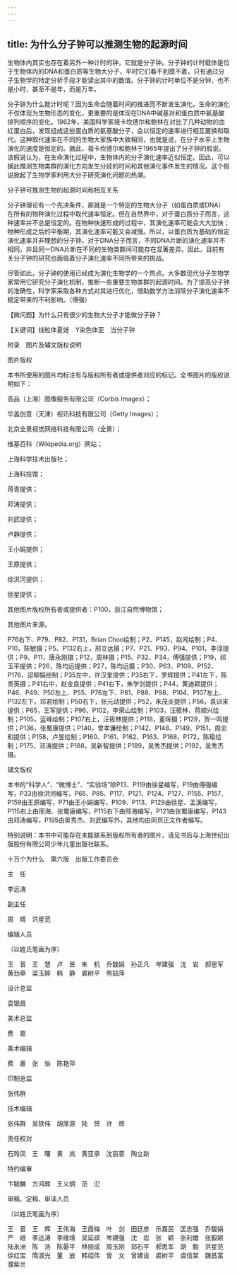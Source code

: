 ```yaml
---
---
---
```

title: 为什么分子钟可以推测生物的起源时间
---




生物体内其实也存在着另外一种计时的钟，它就是分子钟。分子钟的计时载体是位于生物体内的DNA和蛋白质等生物大分子，平时它们看不到摸不着，只有通过分子生物学的特定分析手段才能读出其中的数值。分子钟的计时单位不是分钟，也不是小时，甚至不是年，而是万年。

分子钟为什么能计时呢？因为生命会随着时间的推进而不断发生演化。生命的演化不仅体现为生物形态的变化，更重要的是体现在DNA中碱基对和蛋白质中氨基酸排列顺序的变化。1962年，美国科学家祖卡坎德尔和鲍林在对比了几种动物的血红蛋白后，发现组成这些蛋白质的氨基酸分子，会以恒定的速率进行相互置换和取代。这种取代速率在不同的生物大家族中大致相同，也就是说，在分子水平上生物演化的速度是恒定的。据此，祖卡坎德尔和鲍林于1965年提出了分子钟的假说。该假说认为，在生命演化过程中，生物体内的分子演化速率近似恒定。因此，可以据此推测生物类群的演化方向发生分歧的时间和其他演化事件发生的情况。这个假说掀起了生物学家利用大分子研究演化问题的热潮。

分子钟可推测生物的起源时间和相互关系



分子钟理论有一个先决条件，那就是一个特定的生物大分子（如蛋白质或DNA）在所有的物种演化过程中取代速率恒定。但在自然界中，对于蛋白质分子而言，这种速率并不总是恒定的。在物种快速形成的过程中，其演化速率可能会大大加快；物种形成之后的平衡期，其演化速率可能又会减慢。所以，以蛋白质为基础的恒定演化速率并非理想的分子钟。对于DNA分子而言，不同DNA片断的演化速率并不相同，并且同一DNA片断在不同的生物类群间可能存在显著差异。因此，目前有关分子钟的研究也面临着分子演化速率不同所带来的挑战。

尽管如此，分子钟的使用已经成为演化生物学的一个热点。大多数现代分子生物学家常用它研究分子演化机制，推断一些重要生物类群的起源时间。为了提高分子钟的准确性，科学家采取各种方式对其进行优化，借助数学方法消除分子演化速率不稳定带来的不利影响。（傅强）





【微问题】为什么只有很少的生物大分子才能做分子钟？

【关键词】线粒体夏娃　Y染色体亚　当分子钟





附录　图片及辅文版权说明





图片版权


本书所使用的图片均标注有与版权所有者或提供者对应的标记。全书图片的版权说明如下：

高品（上海）图像服务有限公司（Corbis Images）；

华盖创意（天津）视讯科技有限公司（Getty Images）；

北京全景视觉网络科技有限公司（全景）；

维基百科（Wikipedia.org）网站；

上海科学技术出版社；

上海科技馆；

蒋青提供；

邓涛提供；

刘武提供；

卢静提供；

王小娟提供；

王原提供；

徐洪河提供；

徐星提供；

其他图片版权所有者或提供者：P100，浙江自然博物馆；

其他图片来源。

P76右下、P79、P82、P131，Brian Choo绘制；P2、P145，赵闯绘制；P4、P10，陈敏摄；P5、P132右上，邢立达摄；P7、P21、P93、P94、P101，李淳提供；P9、P11，唐永刚摄；P12，周林摄；P15、P32、P34，傅强提供；P19，祁玉平提供；P26，陈均远提供；P27，陈均远摄；P30、P63、P109、P152、P176，迢柳娟绘制；P35左中，许汉奎提供；P35右下，罗辉提供；P41左下，陈贵英摄；P41右中，赵金良提供；P41右下，朱学剑提供；P44，黄迪颖提供；P46、P49、P50左上、P55、P76左下、P81、P88、P98、P104、P107左上、P132左下，邓君绘制；P50右下，张元动提供；P52，朱茂炎提供；P56，袁训来提供；P65，王军提供；P96、P102，李荣山绘制；P103，汪筱林、蒋顺兴绘制；P105，蓝峰绘制；P107右上，汪筱林提供；P118，董晖摄；P129，贺一鸣提供；P136，张蜀康提供；P140，曾孝濂绘制；P142、P148、P149、P151，周忠和提供；P158，卢昱绘制；P160、P161、P162、P163、P168，P172，陈瑜绘制；P175，邓涛提供；P188，吴新智提供；P189，吴秀杰提供；P192，吴秀杰摄。





辅文版权


本书的“科学人”、“微博士”、“实验场”除P13、P119由徐星编写，P19由傅强编写，P33由徐洪河编写，P65、P85、P117、P121、P124、P127、P155、P157、P159由王原编写，P71由王小娟编写，P109、P113、P129由徐星、孟溪编写，P115右上由邢海、张蜀康编写，P115右下由邢海编写，P121由张蜀康编写，P143由邓涛编写，P195由吴秀杰、刘武编写外，其他均由同页正文作者编写。

特别说明：本书中可能存在未能联系到版权所有者的图片，请见书后与上海世纪出版股份有限公司少年儿童出版社联系。





十万个为什么　第六版　出版工作委员会





主　任


李远涛





副主任


周　晴　洪星范





编辑人员


（以姓氏笔画为序）


王　音　王　慧　卢　昱　朱　机　乔馥娟　孙正凡　岑建强　沈　岩　郝思军　黄劲草　梁玉婷　韩　静　裘树平　熊喆萍





设计总监


袁银昌





美术总监


费　嘉





美术编辑


费　嘉　张　怡　陈艳萍





印制总监


张伟群





技术编辑


张伟群　吴轶伟　胡厚源　陆　赟　许　辉





责任校对


石玲凤　王　曙　黄　岚　黄亚承　沈丽蓉　陶立新





特约编审


卞毓麟　方鸿辉　王义炯　范　氾





审稿、定稿、审读人员

（以姓氏笔画为序）

王　音　王　辉　王伟海　王霞梅　叶　剑　田廷彦　乐嘉民　匡志强　乔馥娟　严　岷　李远涛　李维靖　吴延祺　岑建强　沈　岩　张　颖　张利雄　张毅颖　陆永洲　陈　浩　陈晏平　林丽成　周玉刚　郑石平　郝思军　胡　毅　洪星范　徐红宝　隋淑光　董　放　韩绍伟　曾　文　曾建设　裘树平　虞信棠　魏昌富　濮紫兰